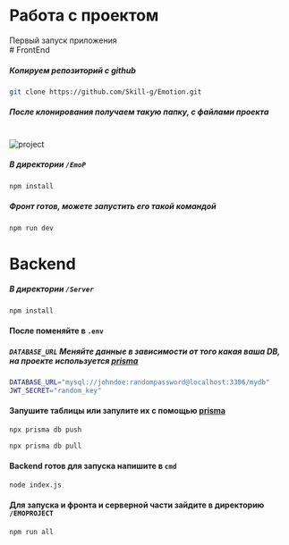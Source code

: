 
# Работа с проектом
<Callout type="info">
Первый запуск приложения
</Callout>
<br/>
# FrontEnd

##### Копируем репозиторий с github

```bash copy
git clone https://github.com/Skill-g/Emotion.git
```
##### После клонирования получаем такую папку, с файлами проекта
<br/>
<img src="/img1.jpg" alt="project" />

##### В директории ``` /EmoP ```

 ``` bash copy
 npm install
 ```

##### Фронт готов, можете запустить его такой командой

```bash copy
npm run dev
```


# Backend

##### В директории ``` /Server ```

 ``` bash copy
 npm install
 ```

#### После поменяйте в ``` .env ```

##### ``` DATABASE_URL ``` Меняйте данные в зависимости от того какая ваша DB, на проекте используется [prisma](https://www.prisma.io/docs/getting-started/setup-prisma/start-from-scratch/relational-databases/connect-your-database-typescript-mysql)

```bash copy
DATABASE_URL="mysql://johndoe:randompassword@localhost:3306/mydb"
JWT_SECRET="random_key"
```

#### Запушите таблицы или запулите их с помощью [prisma](https://www.prisma.io/docs/getting-started/setup-prisma/start-from-scratch/relational-databases/connect-your-database-typescript-mysql)
```bash copy
npx prisma db push
```

```bash copy
npx prisma db pull
```

#### Backend готов для запуска напишите в ``` cmd ```

```bash copy
node index.js
```

#### Для запуска и фронта и серверной части зайдите в директорию ``` /EMOPROJECT ```
```bash copy
npm run all
```
